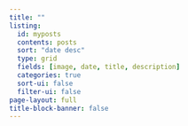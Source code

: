 ```yaml
---
title: ""
listing:
  id: myposts
  contents: posts
  sort: "date desc"
  type: grid
  fields: [image, date, title, description]
  categories: true
  sort-ui: false
  filter-ui: false
page-layout: full
title-block-banner: false
---
```

